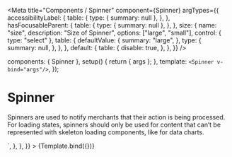 
<Meta
  title="Components / Spinner"
  component={Spinner}
  argTypes={{
    accessibilityLabel: {
      table: {
        type: { summary: null },
      },
    },
    hasFocusableParent: {
      table: {
        type: { summary: null },
      },
    },
    size: {
      name: "size",
      description: "Size of Spinner",
      options: ["large", "small"],
      control: { type: "select" },
      table: {
        defaultValue: {
          summary: "large",
        },
        type: {
          summary: null,
        },
      },
    },
    default: {
      table: {
        disable: true,
      },
    },
  }}
/>

  components: { Spinner },
  setup() {
    return { args };
  },
  template: `<Spinner v-bind="args"/>`,
});

# Spinner

Spinners are used to notify merchants that their action is being processed. For loading states, spinners should only be used for content that can’t be represented with skeleton loading components, like for data charts.

<Canvas>
  <Story
    name="Spinner"
    height="60px"
    args={{
      accessibilityLabel: "Spinner example",
      size: "large",
    }}
    parameters={{
      docs: {
        source: {
          code: dedent`
            <Spinner v-bind="props"/>
          `,
        },
      },
    }}
  >
    {Template.bind({})}
  </Story>
</Canvas>

<ArgsTable story="Spinner" />
